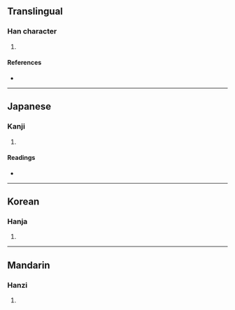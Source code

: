 {{character info/new}}
==Translingual==

===Han character===
{{Han char|rn=19|rad=力|as=06|sn=8|four=|canj=HRKS,XHRKS|ids=⿰后力}}

# {{defn|Han|sort=力06}}

====References====
* {{Han ref|kx=0147.090|dkj=02331|dj=0331.180|hdz=10369.170|uh=52B6|ud=21174}}

----

==Japanese==

===Kanji===
{{ja-kanji|grade=|rs=力06}}

# {{defn|lang=ja|sort=力06}}

====Readings====
* {{ja-readings|on=[[こう]] (kō), [[く]] (ku)|kun=[[つとめる]] (tsutomeru)}}

----

==Korean==

===Hanja===
{{ko-hanja|hangeul=구|rv=gu|mr=ku}}

# {{defn|lang=ko|sort=力06}}

----

==Mandarin==

===Hanzi===
{{cmn-hanzi|pin=[[jìn]] ([[jin4]]), [[kǒu]] ([[kou3]])|wg=chin<sup>4</sup>, k'ou<sup>3</sup>}}

# {{defn|lang=cmn|sort=力06}}
